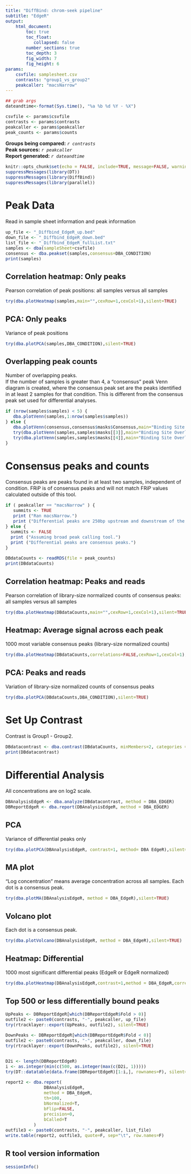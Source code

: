 ```yaml
---
title: "DiffBind: chrom-seek pipeline"
subtitle: "EdgeR"
output: 
    html_document:
        toc: true
        toc_float:
           collapsed: false
        number_sections: true
        toc_depth: 3
        fig_width: 7
        fig_height: 6
params:
    csvfile: samplesheet.csv
    contrasts: "group1_vs_group2"
    peakcaller: "macsNarrow"
---
```


<style type="text/css">
  body{
  font-size: 12pt;
}
</style>

```r
## grab args
dateandtime<-format(Sys.time(), "%a %b %d %Y - %X")

csvfile <- params$csvfile
contrasts <- params$contrasts
peakcaller <- params$peakcaller
peak_counts <- params$counts
```

**Groups being compared:**
    *`r contrasts`*  
**Peak sources:**
    *`r peakcaller`*  
**Report generated:** 
    *`r dateandtime`*  

```r
knitr::opts_chunk$set(echo = FALSE, include=TRUE, message=FALSE, warning=FALSE, error=FALSE)
suppressMessages(library(DT))
suppressMessages(library(DiffBind))
suppressMessages(library(parallel))
```

# Peak Data
Read in sample sheet information and peak information
```r
up_file <- "_Diffbind_EdgeR_up.bed"
down_file <- "_Diffbind_EdgeR_down.bed"
list_file <- "_Diffbind_EdgeR_fullList.txt"
samples <- dba(sampleSheet=csvfile)
consensus <- dba.peakset(samples,consensus=DBA_CONDITION)
print(samples)
```

## Correlation heatmap: Only peaks
Pearson correlation of peak positions: all samples versus all samples  
```r
try(dba.plotHeatmap(samples,main="",cexRow=1,cexCol=1),silent=TRUE)
```

## PCA: Only peaks
Variance of peak positions  
```r
try(dba.plotPCA(samples,DBA_CONDITION),silent=TRUE)
```

## Overlapping peak counts
Number of overlapping peaks.  
If the number of samples is greater than 4, a "consensus" peak Venn diagram is created, where
the consensus peak set are the peaks identified in at least 2 samples for that condition. This is different
from the consensus peak set used for differential analyses.
```r
if (nrow(samples$samples) < 5) {
   dba.plotVenn(samples,1:nrow(samples$samples)) 
} else {
   dba.plotVenn(consensus,consensus$masks$Consensus,main="Binding Site Overlaps: 'consensus', comparing between groups")
   try(dba.plotVenn(samples,samples$masks[[3]],main="Binding Site Overlaps: samples in Group1"),silent=TRUE)
   try(dba.plotVenn(samples,samples$masks[[4]],main="Binding Site Overlaps: samples in Group2"),silent=TRUE)
}
```

# Consensus peaks and counts
Consensus peaks are peaks found in at least two samples, independent of condition.
FRiP is of consensus peaks and will not match FRiP values calculated outside of this tool.
```r
if ( peakcaller == "macsNarrow" ) {
   summits <- TRUE
   print ("Ran macsNarrow.")
   print ("Differential peaks are 250bp upstream and downstream of the summits.")
} else {
  summits <- FALSE
  print ("Assuming broad peak calling tool.")
  print ("Differential peaks are consensus peaks.")
}
```

```r
DBdataCounts <- readRDS(file = peak_counts)
print(DBdataCounts)
```

## Correlation heatmap: Peaks and reads
Pearson correlation of library-size normalized counts of consensus peaks: all samples versus all samples
```r
try(dba.plotHeatmap(DBdataCounts,main="",cexRow=1,cexCol=1),silent=TRUE)
```

## Heatmap: Average signal across each peak
1000 most variable consensus peaks (library-size normalized counts)
```r
try(dba.plotHeatmap(DBdataCounts,correlations=FALSE,cexRow=1,cexCol=1),silent=TRUE)
```

## PCA: Peaks and reads
Variation of library-size normalized counts of consensus peaks
```r
try(dba.plotPCA(DBdataCounts,DBA_CONDITION),silent=TRUE)
```

# Set Up Contrast
Contrast is Group1 - Group2.
```r
DBdatacontrast <- dba.contrast(DBdataCounts, minMembers=2, categories = DBA_CONDITION)
print(DBdatacontrast)
```

# Differential Analysis
All concentrations are on log2 scale.

```r
DBAnalysisEdgeR <- dba.analyze(DBdatacontrast, method = DBA_EDGER)
DBReportEdgeR <- dba.report(DBAnalysisEdgeR, method = DBA_EDGER)
```

## PCA
Variance of differential peaks only

```r
try(dba.plotPCA(DBAnalysisEdgeR, contrast=1, method= DBA_EdgeR),silent=TRUE)
```

## MA plot
"Log concentration" means average concentration across all samples.
Each dot is a consensus peak.

```r
try(dba.plotMA(DBAnalysisEdgeR, method = DBA_EdgeR),silent=TRUE)
```

## Volcano plot
Each dot is a consensus peak.

```r
try(dba.plotVolcano(DBAnalysisEdgeR, method = DBA_EdgeR),silent=TRUE)
```


## Heatmap: Differential
1000 most significant differential peaks (EdgeR or EdgeR normalized)

```r
try(dba.plotHeatmap(DBAnalysisEdgeR,contrast=1,method = DBA_EdgeR,correlations=FALSE,margin=20,cexRow=1,cexCol=1),silent=TRUE)
```

## Top 500 or less differentially bound peaks 

```r

UpPeaks <- DBReportEdgeR[which(DBReportEdgeR$Fold > 0)]
outfile2 <- paste0(contrasts, "-", peakcaller, up_file)
try(rtracklayer::export(UpPeaks, outfile2), silent=TRUE)

DownPeaks <- DBReportEdgeR[which(DBReportEdgeR$Fold < 0)]
outfile2 <- paste0(contrasts, "-", peakcaller, down_file)
try(rtracklayer::export(DownPeaks, outfile2), silent=TRUE)


D2i <- length(DBReportEdgeR)
i <- as.integer(min(c(500, as.integer(max(c(D2i, 1)))))
try(DT::datatable(data.frame(DBReportEdgeR)[1:i,], rownames=F), silent=TRUE)

report2 <- dba.report(
               DBAnalysisEdgeR,
               method = DBA_EdgeR,
               th=100,
               bNormalized=T,
               bFlip=FALSE,
               precision=0,
               bCalled=T
           )
outfile3 <- paste0(contrasts, "-", peakcaller, list_file)
write.table(report2, outfile3, quote=F, sep="\t", row.names=F)
```


## R tool version information
```r
sessionInfo()
```

<div class="tocify-extend-page" data-unique="tocify-extend-page" style="height: 0;"></div>